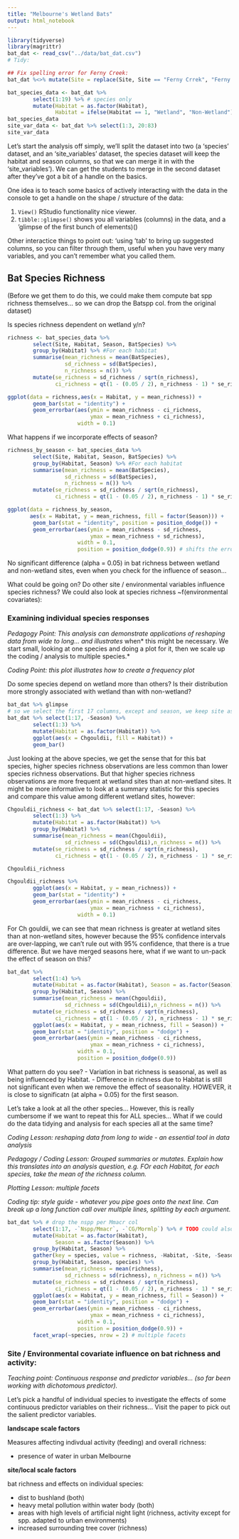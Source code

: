 ```yaml
---
title: "Melbourne's Wetland Bats"
output: html_notebook
---
```


```r
library(tidyverse)
library(magrittr)
bat_dat <- read_csv("../data/bat_dat.csv")
# Tidy:

## Fix spelling error for Ferny Creek:
bat_dat %<>% mutate(Site = replace(Site, Site == "Ferny Crrek", "Ferny Creek"))

bat_species_data <- bat_dat %>% 
        select(1:19) %>% # species only
        mutate(Habitat = as.factor(Habitat),
               Habitat = ifelse(Habitat == 1, "Wetland", "Non-Wetland"))
bat_species_data
site_var_data <- bat_dat %>% select(1:3, 20:83)
site_var_data
```

Let's start the analysis off simply, we'll split the dataset into two (a 'species' dataset, and an 'site_variables' dataset, the species dataset will keep the habitat and season columns, so that we can merge it in with the 'site_variables'). We can get the students to merge in the second dataset after they've got a bit of a handle on the basics.

One idea is to teach some basics of actively interacting with the data in the console to get a handle on the shape / structure of the data:

1. `View()` RStudio functionality nice viewer.
2. `tibble::glimpse()` shows you all variables (columns) in the data, and a 'glimpse of the first bunch of elements)()

Other interactice things to point out: 'using 'tab' to bring up suggested columns, so you can filter through them, useful when you have very many variables, and you can't remember what you called them.


## Bat Species Richness

(Before we get them to do this, we could make them compute bat spp richness themselves... so we can drop the Batspp col. from the original dataset)

Is species richness dependent on wetland y/n?

```r
richness <- bat_species_data %>% 
        select(Site, Habitat, Season, BatSpecies) %>%
        group_by(Habitat) %>% #For each habitat
        summarise(mean_richness = mean(BatSpecies),
                  sd_richness = sd(BatSpecies),
                  n_richness = n()) %>%
        mutate(se_richness = sd_richness / sqrt(n_richness),
               ci_richness = qt(1 - (0.05 / 2), n_richness - 1) * se_richness) 

ggplot(data = richness,aes(x = Habitat, y = mean_richness)) +
        geom_bar(stat = "identity") +
        geom_errorbar(aes(ymin = mean_richness - ci_richness, 
                          ymax = mean_richness + ci_richness), 
                      width = 0.1)

```


What happens if we incorporate effects of season?

```r
richness_by_season <- bat_species_data %>% 
        select(Site, Habitat, Season, BatSpecies) %>%
        group_by(Habitat, Season) %>% #For each habitat
        summarise(mean_richness = mean(BatSpecies),
                  sd_richness = sd(BatSpecies),
                  n_richness = n()) %>%
        mutate(se_richness = sd_richness / sqrt(n_richness),
               ci_richness = qt(1 - (0.05 / 2), n_richness - 1) * se_richness)

ggplot(data = richness_by_season, 
       aes(x = Habitat, y = mean_richness, fill = factor(Season))) +
        geom_bar(stat = "identity", position = position_dodge()) +
        geom_errorbar(aes(ymin = mean_richness - sd_richness, 
                          ymax = mean_richness + sd_richness), 
                      width = 0.1,
                      position = position_dodge(0.9)) # shifts the error bars over the correct bar
```

No significant difference (alpha = 0.05) in bat richness between wetland and non-wetland sites, even when you check for the influence of season...

What could be going on?
Do other site / environmental variables influence species richness?
We could also look at species richness ~f(environmental covariates):

### Examining individual species responses

*Pedagogy Point: This analysis can demonstrate applications of reshaping data from wide to long... and illustrates *when* this might be necessary. We start small, looking at one species and doing a plot for it, then we scale up the coding / analysis to multiple species.*

*Coding Point: this plot illustrates how to create a frequency plot*

Do some species depend on wetland more than others? Is their distribution more strongly associated with wetland than with non-wetland?

```r
bat_dat %>% glimpse
# so we select the first 17 columns, except and season, we keep site as the unique identifier / key column for each row.
bat_dat %>% select(1:17, -Season) %>%
        select(1:3) %>%
        mutate(Habitat = as.factor(Habitat)) %>%
        ggplot(aes(x = Chgouldii, fill = Habitat)) +
        geom_bar()

```

Just looking at the above species, we get the sense that for this bat species, higher species richness observations are less common than lower species richness observations. But that higher species richness observations are more frequent at wetland sites than at non-wetland sites. It might be more informative to look at a summary statistic for this species and compare this value among different wetland sites, however:

```r
Chgouldii_richness <- bat_dat %>% select(1:17, -Season) %>%
        select(1:3) %>%
        mutate(Habitat = as.factor(Habitat)) %>%
        group_by(Habitat) %>%
        summarise(mean_richness = mean(Chgouldii),
                  sd_richness = sd(Chgouldii),n_richness = n()) %>%
        mutate(se_richness = sd_richness / sqrt(n_richness),
               ci_richness = qt(1 - (0.05 / 2), n_richness - 1) * se_richness)

Chgouldii_richness

Chgouldii_richness %>%
        ggplot(aes(x = Habitat, y = mean_richness)) +
        geom_bar(stat = "identity") +
        geom_errorbar(aes(ymin = mean_richness - ci_richness, 
                          ymax = mean_richness + ci_richness), 
                      width = 0.1)
```


For Ch gouldii, we can see that mean richness is greater at wetland sites than at non-wetland sites, however because the 95% confidence intervals are over-lapping, we can't rule out with 95% confidence, that there is a true difference. But we have merged seasons here, what if we want to un-pack the effect of season on this?

```r
bat_dat %>%
        select(1:4) %>%
        mutate(Habitat = as.factor(Habitat), Season = as.factor(Season)) %>% # TODO this should be done in the initial tidying stage so we don't have to keep repeating this... init tidying phase is also a good pedagogical way of testing out the dplyr verbs
        group_by(Habitat, Season) %>%
        summarise(mean_richness = mean(Chgouldii),
                  sd_richness = sd(Chgouldii),n_richness = n()) %>%
        mutate(se_richness = sd_richness / sqrt(n_richness),
               ci_richness = qt(1 - (0.05 / 2), n_richness - 1) * se_richness) %>% 
        ggplot(aes(x = Habitat, y = mean_richness, fill = Season)) +
        geom_bar(stat = "identity", position = "dodge") +
        geom_errorbar(aes(ymin = mean_richness - ci_richness, 
                          ymax = mean_richness + ci_richness), 
                      width = 0.1,
                      position = position_dodge(0.9))
```

What pattern do you see?
- Variation in bat richness is seasonal, as well as being influenced by Habitat.
- Difference in richness due to Habitat is still not significant even when we remove the effect of seasonality. HOWEVER, it is close to significatn (at alpha = 0.05) for the first season. 


Let's take a look at all the other species... However, this is really cumbersome if we want to repeat this for ALL species... What if we could do the data tidying and analysis for each species all at the same time?

*Coding Lesson: reshaping data from long to wide - an essential tool in data analysis*

*Pedagogy / Coding Lesson: Grouped summaries or mutates. Explain how this translates into an analysis question, e.g. FOr each Habitat, for each species, take the mean of the richness column.*

*Plotting Lesson: multiple facets*

*Coding tip: style guide - whatever you pipe goes onto the next line. Can break up a long function call over multiple lines, splitting by each argument.*


```r
bat_dat %>% # drop the nspp per Mmacr col
        select(1:17, -`Nspp/Mmacr`, -`CG/Mormlp`) %>% # TODO could also illustrate how to remove columns containing a '/' dplyr
        mutate(Habitat = as.factor(Habitat),
               Season = as.factor(Season)) %>%
        group_by(Habitat, Season) %>%
        gather(key = species, value = richness, -Habitat, -Site, -Season) %>% # illustrate what happens when we don't choose to ignore the other columns by using the 'minus' sign... they get included as an entity in the key column 'species' and it gets confused about what value to put in the 'richness' column for everything... 
        group_by(Habitat, Season, species) %>%
        summarise(mean_richness = mean(richness),
                  sd_richness = sd(richness), n_richness = n()) %>%
        mutate(se_richness = sd_richness / sqrt(n_richness),
               ci_richness = qt(1 - (0.05 / 2), n_richness - 1) * se_richness) %>%
        ggplot(aes(x = Habitat, y = mean_richness, fill = Season)) +
        geom_bar(stat = "identity", position = "dodge") +
        geom_errorbar(aes(ymin = mean_richness - ci_richness, 
                          ymax = mean_richness + ci_richness), 
                      width = 0.1,
                      position = position_dodge(0.9)) + 
        facet_wrap(~species, nrow = 2) # multiple facets
```



### Site / Environmental covariate influence on bat richness and activity: 

*Teaching point: Continuous response and predictor variables... (so far been working with dichotomous predictor).*

Let's pick a handful of individual species to investigate the effects of some continuous predictor variables on their richness... Visit the paper to pick out the salient predictor variables.

**landscape scale factors**

Measures affecting indivdual activity (feeding) and overall richness:

- presence of water in urban Melbourne

**site/local scale factors**

bat richness and effects on individual species:

- dist to bushland (both)
- heavy metal pollution within water body (both)
- areas with high levels of artificial night light (richness, activity except for spp. adapted to urban environments)
- increased surrounding tree cover (richness)
